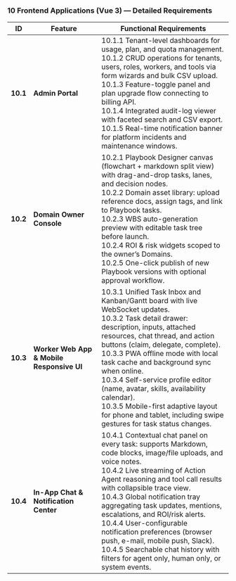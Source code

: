 ### 10  Frontend Applications (Vue 3) — Detailed Requirements

| ID | Feature | Functional Requirements |
|----|---------|-------------------------|
| **10.1** | **Admin Portal** | 10.1.1 Tenant-level dashboards for usage, plan, and quota management. <br />10.1.2 CRUD operations for tenants, users, roles, workers, and tools via form wizards and bulk CSV upload. <br />10.1.3 Feature-toggle panel and plan upgrade flow connecting to billing API. <br />10.1.4 Integrated audit-log viewer with faceted search and CSV export. <br />10.1.5 Real-time notification banner for platform incidents and maintenance windows. |
| **10.2** | **Domain Owner Console** | 10.2.1 Playbook Designer canvas (flowchart + markdown split view) with drag-and-drop tasks, lanes, and decision nodes. <br />10.2.2 Domain asset library: upload reference docs, assign tags, and link to Playbook tasks. <br />10.2.3 WBS auto-generation preview with editable task tree before launch. <br />10.2.4 ROI & risk widgets scoped to the owner’s Domains. <br />10.2.5 One-click publish of new Playbook versions with optional approval workflow. |
| **10.3** | **Worker Web App & Mobile Responsive UI** | 10.3.1 Unified Task Inbox and Kanban/Gantt board with live WebSocket updates. <br />10.3.2 Task detail drawer: description, inputs, attached resources, chat thread, and action buttons (claim, delegate, complete). <br />10.3.3 PWA offline mode with local task cache and background sync when online. <br />10.3.4 Self-service profile editor (name, avatar, skills, availability calendar). <br />10.3.5 Mobile-first adaptive layout for phone and tablet, including swipe gestures for task status changes. |
| **10.4** | **In-App Chat & Notification Center** | 10.4.1 Contextual chat panel on every task: supports Markdown, code blocks, image/file uploads, and voice notes. <br />10.4.2 Live streaming of Action Agent reasoning and tool call results with collapsible trace view. <br />10.4.3 Global notification tray aggregating task updates, mentions, escalations, and ROI/risk alerts. <br />10.4.4 User-configurable notification preferences (browser push, e-mail, mobile push, Slack). <br />10.4.5 Searchable chat history with filters for agent only, human only, or system events. |
